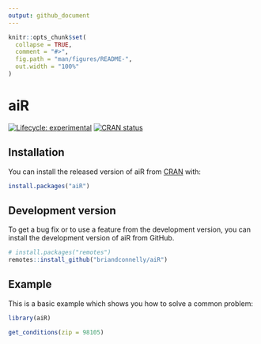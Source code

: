 ```yaml
---
output: github_document
---
```


<!-- README.md is generated from README.Rmd. Please edit that file -->

```r
knitr::opts_chunk$set(
  collapse = TRUE,
  comment = "#>",
  fig.path = "man/figures/README-",
  out.width = "100%"
)
```

# aiR

<!-- badges: start -->
[![Lifecycle: experimental](https://img.shields.io/badge/lifecycle-experimental-orange.svg)](https://www.tidyverse.org/lifecycle/#experimental)
[![CRAN status](https://www.r-pkg.org/badges/version/aiR)](https://CRAN.R-project.org/package=aiR)
<!-- badges: end -->


## Installation

You can install the released version of aiR from [CRAN](https://CRAN.R-project.org) with:

``` r
install.packages("aiR")
```

## Development version

To get a bug fix or to use a feature from the development version, you can install the development version of aiR from GitHub.

```r
# install.packages("remotes")
remotes::install_github("briandconnelly/aiR")
```


## Example

This is a basic example which shows you how to solve a common problem:

```r
library(aiR)

get_conditions(zip = 98105)
```
